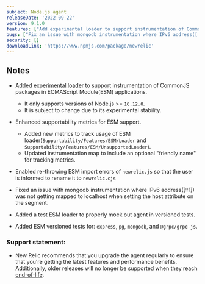 ```yaml
---
subject: Node.js agent
releaseDate: '2022-09-22'
version: 9.1.0
features: ["Add experimental loader to support instrumentation of CommonJS packages in ECMAScript Module(ESM) applications.","Enhance supportability metrics for ESM support.", "Add new metrics to track usage of ESM loader.","Update instrumentation map for tracking metrics.","Enabled re-throwing ESM import errors of `newrelic.js`."]
bugs: ["Fix an issue with mongodb instrumentation where IPv6 address([::1]) was not getting mapped to localhost when setting the host attribute on the segment."]
security: []
downloadLink: 'https://www.npmjs.com/package/newrelic'
---
```


## Notes

* Added [experimental loader](https://nodejs.org/api/esm.html#loaders) to support instrumentation of CommonJS packages in ECMAScript Module(ESM) applications.
  * It only supports versions of Node.js >= `16.12.0`.
  * It is subject to change due to its experimental stability.

* Enhanced supportability metrics for ESM support.
  * Added new metrics to track usage of ESM loader(`Supportability/Features/ESM/Loader` and `Supportability/Features/ESM/UnsupportedLoader`).
  * Updated instrumentation map to include an optional "friendly name" for tracking metrics.

* Enabled re-throwing ESM import errors of `newrelic.js` so that the user is informed to rename it to `newrelic.cjs`

* Fixed an issue with mongodb instrumentation where IPv6 address([::1]) was not getting mapped to localhost when setting the host attribute on the segment.

* Added a test ESM loader to properly mock out agent in versioned tests.

* Added ESM versioned tests for: `express`, `pg`, `mongodb`, and `@grpc/grpc-js`.

### Support statement:

* New Relic recommends that you upgrade the agent regularly to ensure that you're getting the latest features and performance benefits. Additionally, older releases will no longer be supported when they reach [end-of-life](/docs/using-new-relic/cross-product-functions/install-configure/notification-changes-new-relic-saas-features-distributed-software).
